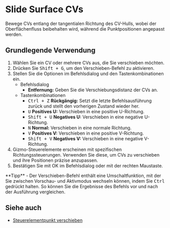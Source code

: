 
# Slide Surface CVs

<Reference shortcut="Shift + G" command="Slide" button="" />

Bewege CVs entlang der tangentialen Richtung des CV-Hulls, wobei der Oberflächenfluss beibehalten wird, während die Punktpositionen angepasst werden.

## Grundlegende Verwendung

1. Wählen Sie ein CV oder mehrere CVs aus, die Sie verschieben möchten.
2. Drücken Sie <kbd>Shift + G</kbd>, um den Verschieben-Befehl zu aktivieren.
3. Stellen Sie die Optionen im Befehlsdialog und den Tastenkombinationen ein.
   - <Kst>Befehlsdialog</Kst>
      - **Entfernung:** Geben Sie die Verschiebungsdistanz der CVs an.
   - <Kst>Tastenkombinationen</Kst>
      - <kbd>Ctrl + Z</kbd> **Rückgängig:** Setzt die letzte Befehlsausführung zurück und stellt den vorherigen Zustand wieder her.
      - <kbd>U</kbd> **Positives U:** Verschieben in eine positive U-Richtung.
      - <kbd>Shift + U</kbd> **Negatives U:** Verschieben in eine negative U-Richtung.
      - <kbd>N</kbd> **Normal:** Verschieben in eine normale Richtung.
      - <kbd>V</kbd> **Positives V:** Verschieben in eine positive V-Richtung.
      - <kbd>Shift + V</kbd> **Negatives V:** Verschieben in eine negative V-Richtung.
4. Gizmo-Steuerelemente erscheinen mit spezifischen Richtungssteuerungen. Verwenden Sie diese, um CVs zu verschieben und ihre Positionen präzise anzupassen.
5. Bestätigen Sie mit OK im Befehlsdialog oder mit der rechten Maustaste.

<VideoPlayer fileName="slide"/>

<Callout type="info" emoji="💡">
**Tipp**
- Der Verschieben-Befehl enthält eine Umschaltfunktion, mit der Sie zwischen Vorschau- und Aktivmodus wechseln können, indem Sie <kbd>Ctrl</kbd> gedrückt halten. So können Sie die Ergebnisse des Befehls vor und nach der Ausführung vergleichen.
</Callout>

## Siehe auch
- [Steuerelementpunkt verschieben](/common/move#move-control-point)
